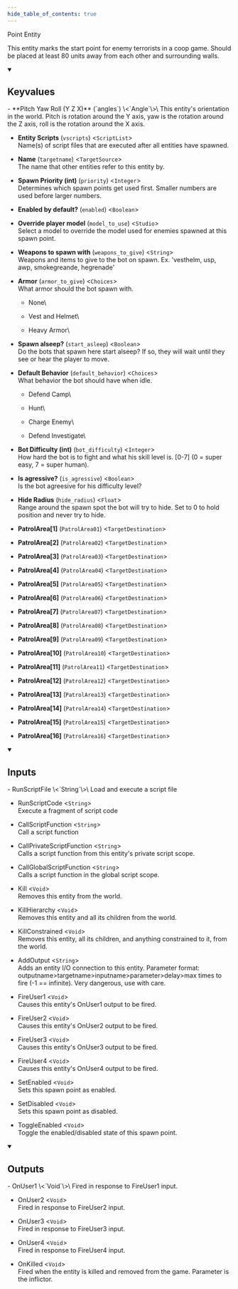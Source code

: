 ```yaml
---
hide_table_of_contents: true
---
```


<!---
!!!!!!
THIS PAGE IS AUTOGENERATED FROM GAME FGD DEFINITIONS!
DO NOT EDIT MANUALLY!
!!!!!!

In order to make edits, you can make an annotation file in /fgd_dump_overrides
-->


Point Entity

This entity marks the start point for enemy terrorists in a coop game. Should be placed at least 80 units away from each other and surrounding walls.

<details open>
<summary><h2>Keyvalues</h2></summary>
- **Pitch Yaw Roll (Y Z X)** (`angles`) \<`Angle`\>\
This entity's orientation in the world. Pitch is rotation around the Y axis, yaw is the rotation around the Z axis, roll is the rotation around the X axis.

- **Entity Scripts** (`vscripts`) \<`ScriptList`\>\
Name(s) of script files that are executed after all entities have spawned.

- **Name** (`targetname`) \<`TargetSource`\>\
The name that other entities refer to this entity by.

- **Spawn Priority (int)** (`priority`) \<`Integer`\>\
Determines which spawn points get used first.  Smaller numbers are used before larger numbers.

- **Enabled by default?** (`enabled`) \<`Boolean`\>

- **Override player model** (`model_to_use`) \<`Studio`\>\
Select a model to override the model used for enemies spawned at this spawn point.

- **Weapons to spawn with** (`weapons_to_give`) \<`String`\>\
Weapons and items to give to the bot on spawn. Ex. 'vesthelm, usp, awp, smokegreande, hegrenade'

- **Armor** (`armor_to_give`) \<`Choices`\>\
What armor should the bot spawn with.
  - None\
    
  - Vest and Helmet\
    
  - Heavy Armor\
    


- **Spawn alseep?** (`start_asleep`) \<`Boolean`\>\
Do the bots that spawn here start alseep? If so, they will wait until they see or hear the player to move.

- **Default Behavior** (`default_behavior`) \<`Choices`\>\
What behavior the bot should have when idle.
  - Defend Camp\
    
  - Hunt\
    
  - Charge Enemy\
    
  - Defend Investigate\
    


- **Bot Difficulty (int)** (`bot_difficulty`) \<`Integer`\>\
How hard the bot is to fight and what his skill level is. [0-7] (0 = super easy, 7 = super human).

- **Is agressive?** (`is_agressive`) \<`Boolean`\>\
Is the bot agreesive for his difficulty level?

- **Hide Radius** (`hide_radius`) \<`Float`\>\
Range around the spawn spot the bot will try to hide. Set to 0 to hold position and never try to hide.

- **PatrolArea[1]** (`PatrolArea01`) \<`TargetDestination`\>

- **PatrolArea[2]** (`PatrolArea02`) \<`TargetDestination`\>

- **PatrolArea[3]** (`PatrolArea03`) \<`TargetDestination`\>

- **PatrolArea[4]** (`PatrolArea04`) \<`TargetDestination`\>

- **PatrolArea[5]** (`PatrolArea05`) \<`TargetDestination`\>

- **PatrolArea[6]** (`PatrolArea06`) \<`TargetDestination`\>

- **PatrolArea[7]** (`PatrolArea07`) \<`TargetDestination`\>

- **PatrolArea[8]** (`PatrolArea08`) \<`TargetDestination`\>

- **PatrolArea[9]** (`PatrolArea09`) \<`TargetDestination`\>

- **PatrolArea[10]** (`PatrolArea10`) \<`TargetDestination`\>

- **PatrolArea[11]** (`PatrolArea11`) \<`TargetDestination`\>

- **PatrolArea[12]** (`PatrolArea12`) \<`TargetDestination`\>

- **PatrolArea[13]** (`PatrolArea13`) \<`TargetDestination`\>

- **PatrolArea[14]** (`PatrolArea14`) \<`TargetDestination`\>

- **PatrolArea[15]** (`PatrolArea15`) \<`TargetDestination`\>

- **PatrolArea[16]** (`PatrolArea16`) \<`TargetDestination`\>


 </details>
<details open>
<summary><h2>Inputs</h2></summary>
- RunScriptFile \<`String`\>\
Load and execute a script file

- RunScriptCode \<`String`\>\
Execute a fragment of script code

- CallScriptFunction \<`String`\>\
Call a script function

- CallPrivateScriptFunction \<`String`\>\
Calls a script function from this entity's private script scope.

- CallGlobalScriptFunction \<`String`\>\
Calls a script function in the global script scope.

- Kill \<`Void`\>\
Removes this entity from the world.

- KillHierarchy \<`Void`\>\
Removes this entity and all its children from the world.

- KillConstrained \<`Void`\>\
Removes this entity, all its children, and anything constrained to it, from the world.

- AddOutput \<`String`\>\
Adds an entity I/O connection to this entity. Parameter format: outputname&gt;targetname>inputname&gt;parameter&gt;delay&gt;max times to fire (-1 == infinite). Very dangerous, use with care.

- FireUser1 \<`Void`\>\
Causes this entity's OnUser1 output to be fired.

- FireUser2 \<`Void`\>\
Causes this entity's OnUser2 output to be fired.

- FireUser3 \<`Void`\>\
Causes this entity's OnUser3 output to be fired.

- FireUser4 \<`Void`\>\
Causes this entity's OnUser4 output to be fired.

- SetEnabled \<`Void`\>\
Sets this spawn point as enabled.

- SetDisabled \<`Void`\>\
Sets this spawn point as disabled.

- ToggleEnabled \<`Void`\>\
Toggle the enabled/disabled state of this spawn point.


 </details>
<details open>
<summary><h2>Outputs</h2></summary>
- OnUser1 \<`Void`\>\
Fired in response to FireUser1 input.

- OnUser2 \<`Void`\>\
Fired in response to FireUser2 input.

- OnUser3 \<`Void`\>\
Fired in response to FireUser3 input.

- OnUser4 \<`Void`\>\
Fired in response to FireUser4 input.

- OnKilled \<`Void`\>\
Fired when the entity is killed and removed from the game. Parameter is the inflictor.


 </details>